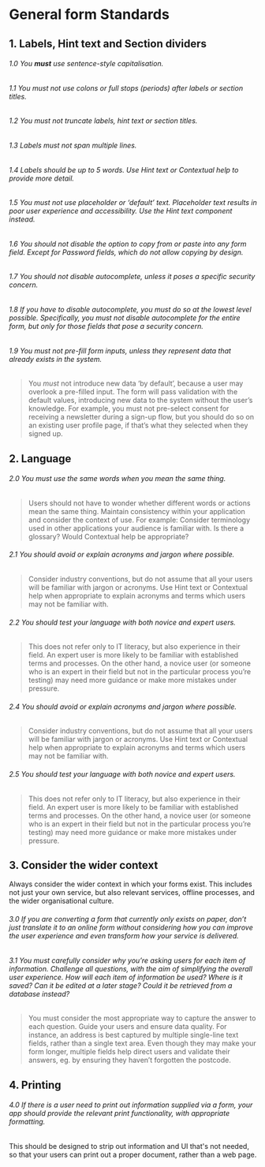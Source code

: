 
<Meta title="Forms/Standards" />

# General form Standards

## 1. Labels, Hint text and Section dividers

###### 1.0 You **must** use sentence-style capitalisation.
###### 1.1 You *must not* use colons or full stops (periods) after labels or section titles.
###### 1.2 You *must not* truncate labels, hint text or section titles.
###### 1.3 Labels *must not* span multiple lines.
###### 1.4 Labels *should* be up to 5 words. Use Hint text or Contextual help to provide more detail.
###### 1.5 You *must not* use placeholder or ‘default’ text. Placeholder text results in poor user experience and accessibility. Use the Hint text component instead.
###### 1.6 You *should not* disable the option to copy from or paste into any form field. Except for Password fields, which do not allow copying by design.
###### 1.7 You *should not* disable autocomplete, unless it poses a specific security concern.
###### 1.8 If you have to disable autocomplete, you *must* do so at the lowest level possible. Specifically, you *must not* disable autocomplete for the entire form, but only for those fields that pose a security concern.
###### 1.9 You *must not* pre-fill form inputs, unless they represent data that already exists in the system.
> You *must* not introduce new data ‘by default’, because a user may overlook a pre-filled input. The form will pass validation with the default values, introducing new data to the system without the user’s knowledge. For example, you must not pre-select consent for receiving a newsletter during a sign-up flow, but you should do so on an existing user profile page, if that’s what they selected when they signed up.

## 2. Language

###### 2.0 You *must* use the same words when you mean the same thing.
> Users should not have to wonder whether different words or actions mean the same thing. Maintain consistency within your application and consider the context of use. For example: Consider terminology used in other applications your audience is familiar with. Is there a glossary? Would Contextual help be appropriate?
###### 2.1 You *should* avoid or explain acronyms and jargon where possible.
> Consider industry conventions, but do not assume that all your users will be familiar with jargon or acronyms. Use Hint text or Contextual help when appropriate to explain acronyms and terms which users may not be familiar with.
###### 2.2 You *should* test your language with both novice and expert users.
> This does not refer only to IT literacy, but also experience in their field. An expert user is more likely to be familiar with established terms and processes. On the other hand, a novice user (or someone who is an expert in their field but not in the particular process you’re testing) may need more guidance or make more mistakes under pressure.
###### 2.4 You *should* avoid or explain acronyms and jargon where possible.
> Consider industry conventions, but do not assume that all your users will be familiar with jargon or acronyms. Use Hint text or Contextual help when appropriate to explain acronyms and terms which users may not be familiar with.
###### 2.5 You *should* test your language with both novice and expert users.
> This does not refer only to IT literacy, but also experience in their field. An expert user is more likely to be familiar with established terms and processes. On the other hand, a novice user (or someone who is an expert in their field but not in the particular process you’re testing) may need more guidance or make more mistakes under pressure.

## 3. Consider the wider context

Always consider the wider context in which your forms exist. This includes not just your own service, but also relevant services, offline processes, and the wider organisational culture.
###### 3.0 If you are converting a form that currently only exists on paper, don’t just translate it to an online form without considering how you can improve the user experience and even transform how your service is delivered.

###### 3.1 You *must* carefully consider why you’re asking users for each item of information. Challenge all questions, with the aim of simplifying the overall user experience. How will each item of information be used? Where is it saved? Can it be edited at a later stage? Could it be retrieved from a database instead?

> You must consider the most appropriate way to capture the answer to each question. Guide your users and ensure data quality. For instance, an address is best captured by multiple single-line text fields, rather than a single text area. Even though they may make your form longer, multiple fields help direct users and validate their answers, eg. by ensuring they haven’t forgotten the postcode.

## 4. Printing
###### 4.0 If there is a user need to print out information supplied via a form, your app *should* provide the relevant print functionality, with appropriate formatting.
This should be designed to strip out information and UI that's not needed, so that your users can print out a proper document, rather than a web page.


